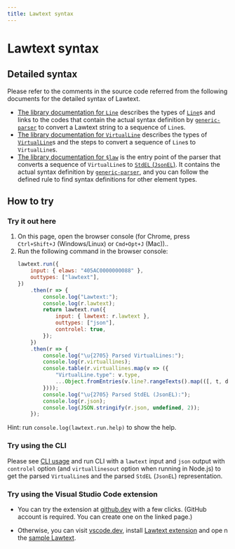 ```yaml
---
title: Lawtext syntax
---
```


# Lawtext syntax

## Detailed syntax

Please refer to the comments in the source code referred from the following documents for the detailed syntax of Lawtext.

- [The library documentation for `Line`](/lib/core/modules/core_src_node_cst_line#line) describes the types of [`Line`](/technical/parsing#line)s and links to the codes that contain the actual syntax definition by [`generic-parser`](https://github.com/yamachig/generic-parser) to convert a Lawtext string to a sequence of `Line`s.
- [The library documentation for `VirtualLine`](/lib/core/modules/core_src_parser_std_virtualLine#virtualline) describes the types of [`VirtualLine`](/technical/parsing#virtualline)s and the steps to convert a sequence of `Line`s to `VirtualLine`s.
- [The library documentation for `$law`](/lib/core/modules/core_src_parser_std_rules__law#law) is the entry point of the parser that converts a sequence of `VirtualLine`s to [`StdEL` (`JsonEL`)](/technical/intermediate-data#stdel). It contains the actual syntax definition by [`generic-parser`](https://github.com/yamachig/generic-parser), and you can follow the defined rule to find syntax definitions for other element types.

## How to try

### Try it out here

1. On this page, open the browser console (for Chrome, press `Ctrl+Shift+J` (Windows/Linux) or `Cmd+Opt+J` (Mac))..
1. Run the following command in the browser console:
    ```js
    lawtext.run({
        input: { elaws: "405AC0000000088" },
        outtypes: ["lawtext"],
    })
        .then(r => {
            console.log("Lawtext:");
            console.log(r.lawtext);
            return lawtext.run({
                input: { lawtext: r.lawtext },
                outtypes: ["json"],
                controlel: true,
            });
        })
        .then(r => {
            console.log("\u{2705} Parsed VirtualLines:");
            console.log(r.virtuallines);
            console.table(r.virtuallines.map(v => ({
                "VirtualLine.type": v.type,
                ...Object.fromEntries(v.line?.rangeTexts().map(([, t, d], i) => [`rangeTexts()[${i}]`, t]) ?? []),
            })));
            console.log("\u{2705} Parsed StdEL (JsonEL):");
            console.log(r.json);
            console.log(JSON.stringify(r.json, undefined, 2));
        });
    ```

Hint: run `console.log(lawtext.run.help)` to show the help.

### Try using the CLI

Please see [CLI usage](/cli) and run CLI with a `lawtext` input and `json` output with `controlel` option (and `virtuallinesout` option when running in Node.js) to get the parsed `VirtualLine`s and the parsed `StdEL` (`JsonEL`) representation.

### Try using the Visual Studio Code extension

- You can try the extension at [github.dev](https://github.dev/yamachig/vscode-lawtext-sample) with a few clicks. (GitHub account is required. You can create one on the linked page.)

- Otherwise, you can visit [vscode.dev](https://vscode.dev/), install [Lawtext extension](https://marketplace.visualstudio.com/items?itemName=yamachi.lawtext) and ope
n the [sample Lawtext](https://yamachig.github.io/lawtext-app/#/(sample)).
